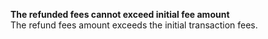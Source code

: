   
<Card title="005404" href="/errors/codes/005404">  

 **The refunded fees cannot exceed initial fee amount**  
 The refund fees amount exceeds the initial transaction fees.  

</Card>